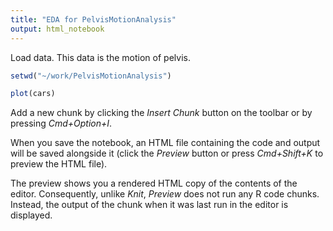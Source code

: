 ```yaml
---
title: "EDA for PelvisMotionAnalysis"
output: html_notebook
---
```


Load data.
This data is the motion of pelvis.
```r
setwd("~/work/PelvisMotionAnalysis")

```


```r
plot(cars)
```

Add a new chunk by clicking the *Insert Chunk* button on the toolbar or by pressing *Cmd+Option+I*.

When you save the notebook, an HTML file containing the code and output will be saved alongside it (click the *Preview* button or press *Cmd+Shift+K* to preview the HTML file). 

The preview shows you a rendered HTML copy of the contents of the editor. Consequently, unlike *Knit*, *Preview* does not run any R code chunks. Instead, the output of the chunk when it was last run in the editor is displayed.

